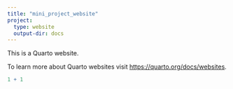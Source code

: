 ```yaml
---
title: "mini_project_website"
project:
  type: website
  output-dir: docs
---
```


This is a Quarto website.

To learn more about Quarto websites visit <https://quarto.org/docs/websites>.

```r
1 + 1
```

